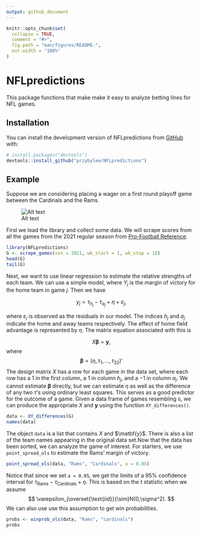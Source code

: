 ```yaml
---
output: github_document
---
```


<!-- README.md is generated from README.Rmd. Please edit that file -->

```r
knitr::opts_chunk$set(
  collapse = TRUE,
  comment = "#>",
  fig.path = "man/figures/README-",
  out.width = "100%"
)
```

# NFLpredictions

<!-- badges: start -->
<!-- badges: end -->

This package functions that make make it easy to analyze betting lines for NFL games.

## Installation

You can install the development version of NFLpredictions from [GitHub](https://github.com/) with:

``` r
# install.packages("devtools")
devtools::install_github("przybylee/NFLpredictions")
```

## Example

Suppose we are considering placing a wager on a first round playoff game between the Cardinals and the Rams.

![Alt text](README_images/SampleBettingLine.PNG)

First we load the library and collect some data.  We will scrape scores from all the games from the 2021 regular season from [Pro-Football Reference](https://www.pro-football-reference.com/).

```r
library(NFLpredictions)
G <- scrape_games(ssn = 2021, wk_start = 1, wk_stop = 18)
head(G)
tail(G)

```

Next, we want to use linear regression to estimate the relative strengths of each team.  We can use a simple model, where $Y_j$ is the margin of victory for the home team in game $j$.  Then we have

$$
y_j = \tau_{h_j} - \tau_{a_j} + \eta + \varepsilon_j,
$$

where $\varepsilon_j$ is observed as the residuals in our model.  The indices $h_j$ and $a_j$ indicate the home and away teams respectively.  The effect of home field advantage is represented by $\eta$.  The matrix equation associated with this is 

$$
X\pmb{\beta} = \mathbf{y},
$$
where 
$$
\pmb{\beta} = (\eta,\tau_1,...,\tau_{32})'
$$
The design matrix $X$ has a row for each game in the data set, where each row has a 1 in the first column, a 1 in column $h_j$, and a $-1$ in column $a_j$.  We cannot estimate $\pmb{\beta}$ directly, but we can estimate $\eta$ as well as the difference of any two $\tau$'s using ordinary least squares.  This serves as a good predictor for the outcome of a game.  Given a data frame of games resembling `G`, we can produce the appropriate $X$ and $\mathbf{y}$ using the function `XY_differences()`.
```r
data <- XY_differences(G)
names(data)
```

The object `data` is a list that contains $X$ and $\matbf{y}$.  There is also a list of the team names appearing in the original data set.Now that the data has been sorted, we can analyze the game of interest.  For starters, we use `point_spread_ols` to estimate the Rams' margin of victory.
```r
point_spread_ols(data, "Rams", "Cardinals", a = 0.05)
```
Notice that since we set `a = 0.05`, we get the limits of a 95% confidence interval for $\tau_{\text{Rams}} - \tau_{\text{Cardinals}}+\eta$.  This is based on the $t$ statistic when we assume 
$$
\varepsilon_j\overset{\text{iid}}{\sim}N(0,\sigma^2).
$$
We can also use use this assumption to get win probabilities.
```r
probs <- winprob_ols(data, "Rams", "cardinals")
probs
```
